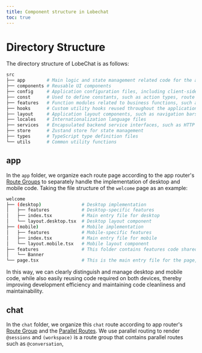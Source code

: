 ```yaml
---
title: Component structure in Lobechat
toc: true
---
```


# Directory Structure

The directory structure of LobeChat is as follows:

```bash
src
├── app        # Main logic and state management related code for the application
├── components # Reusable UI components
├── config     # Application configuration files, including client-side and server-side environment variables
├── const      # Used to define constants, such as action types, route names, etc.
├── features   # Function modules related to business functions, such as agent settings, plugin development pop-ups, etc.
├── hooks      # Custom utility hooks reused throughout the application
├── layout     # Application layout components, such as navigation bars, sidebars, etc.
├── locales    # Internationalization language files
├── services   # Encapsulated backend service interfaces, such as HTTP requests
├── store      # Zustand store for state management
├── types      # TypeScript type definition files
└── utils      # Common utility functions
```

## app

In the `app` folder, we organize each route page according to the app router's [Route Groups](https://nextjs.org/docs/app/building-your-application/routing/route-groups) to separately handle the implementation of desktop and mobile code. Taking the file structure of the `welcome` page as an example:

```bash
welcome
├── (desktop)               # Desktop implementation
│   ├── features            # Desktop-specific features
│   ├── index.tsx           # Main entry file for desktop
│   └── layout.desktop.tsx  # Desktop layout component
├── (mobile)                # Mobile implementation
│   ├── features            # Mobile-specific features
│   ├── index.tsx           # Main entry file for mobile
│   └── layout.mobile.tsx   # Mobile layout component
├── features                # This folder contains features code shared by both desktop and mobile, such as the Banner component
│   └── Banner
└── page.tsx                # This is the main entry file for the page, used to load desktop or mobile code based on the device type
```

In this way, we can clearly distinguish and manage desktop and mobile code, while also easily reusing code required on both devices, thereby improving development efficiency and maintaining code cleanliness and maintainability.

## chat 

In the `chat` folder, we organize this `chat` route according to app router's [Route Group](https://nextjs.org/docs/app/building-your-application/routing/route-groups)
and the [Parallel Routes](https://nextjs.org/docs/app/building-your-application/routing/parallel-routes). 
We use parallel routing to render `@sessions` and `(workspace)` is a route group that contains parallel
routes such as `@conversation`, 
